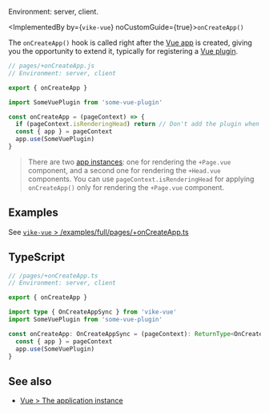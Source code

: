 
Environment: server, client.

<ImplementedBy by={<code>vike-vue</code>} noCustomGuide={true}>`onCreateApp()`</ImplementedBy>

The `onCreateApp()` hook is called right after the
[Vue app](https://vuejs.org/guide/essentials/application.html) is created, giving you the opportunity to extend it,
typically for registering a [Vue plugin](https://vuejs.org/guide/reusability/plugins.html).

```js
// pages/+onCreateApp.js
// Environment: server, client

export { onCreateApp }

import SomeVuePlugin from 'some-vue-plugin'

const onCreateApp = (pageContext) => {
  if (pageContext.isRenderingHead) return // Don't add the plugin when rendering <head>
  const { app } = pageContext
  app.use(SomeVuePlugin)
}
```

> There are two [app instances](https://vuejs.org/guide/essentials/application): one for rendering the `+Page.vue` component, and a second one for rendering the `+Head.vue` components. You can use `pageContext.isRenderingHead` for applying `onCreateApp()` only for rendering the `+Page.vue` component.


## Examples

See [`vike-vue` > /examples/full/pages/+onCreateApp.ts](https://github.com/vikejs/vike-vue/blob/main/examples/full/pages/%2BonCreateApp.ts)


## TypeScript

```ts
// /pages/+onCreateApp.ts
// Environment: server, client

export { onCreateApp }

import type { OnCreateAppSync } from 'vike-vue'
import SomeVuePlugin from 'some-vue-plugin'

const onCreateApp: OnCreateAppSync = (pageContext): ReturnType<OnCreateAppSync> => {
  const { app } = pageContext
  app.use(SomeVuePlugin)
}
```


## See also

- [Vue > The application instance](https://vuejs.org/guide/essentials/application)
